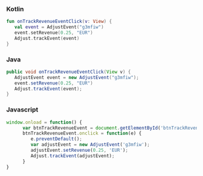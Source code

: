 <Tabs>
<Tab sync="kotlin">

### Kotlin

```kotlin
fun onTrackRevenueEventClick(v: View) {
   val event = AdjustEvent("g3mfiw")
   event.setRevenue(0.25, "EUR")
   Adjust.trackEvent(event)
}
```

</Tab>

<Tab sync="java">

### Java

```java
public void onTrackRevenueEventClick(View v) {
   AdjustEvent event = new AdjustEvent("g3mfiw");
   event.setRevenue(0.25, "EUR")
   Adjust.trackEvent(event);
}
```
</Tab>

<Tab sync="js">

### Javascript

```js
window.onload = function() {
      var btnTrackRevenueEvent = document.getElementById('btnTrackRevenueEvent')
      btnTrackRevenueEvent.onclick = function(e) {
         e.preventDefault();
         var adjustEvent = new AdjustEvent('g3mfiw');
         adjustEvent.setRevenue(0.25, 'EUR');
         Adjust.trackEvent(adjustEvent);
      }
}
```

</Tab>
</Tabs>
